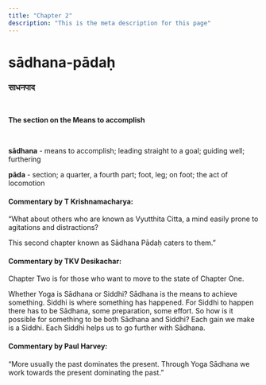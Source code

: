 ```yaml
---
title: "Chapter 2"
description: "This is the meta description for this page"
---
```


# sādhana-pādaḥ

### साधनपाद

<br />

**The section on the Means to accomplish**

<br />

**sādhana** - means to accomplish; leading straight to a goal; guiding well; furthering <br />

**pāda** - section; a quarter, a fourth part; foot, leg; on foot; the act of locomotion <br />

#### Commentary by T Krishnamacharya:

“What about others who are known as Vyutthita Citta,
a mind easily prone to agitations and distractions?

This second chapter known as Sādhana Pādaḥ caters to them.”

#### Commentary by TKV Desikachar:

Chapter Two is for those who want to move to the state of Chapter One.

Whether Yoga is Sādhana or Siddhi?
Sādhana is the means to achieve something.
Siddhi is where something has happened.
For Siddhi to happen there has to be Sādhana, some preparation, some effort.
So how is it possible for something to be both Sādhana and Siddhi?
Each gain we make is a Siddhi.
Each Siddhi helps us to go further with Sādhana.

#### Commentary by Paul Harvey:

“More usually the past dominates the present.
Through Yoga Sādhana we work towards the present dominating the past.”

